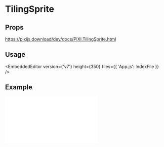 
# TilingSprite

## Props

https://pixijs.download/dev/docs/PIXI.TilingSprite.html

## Usage

<EmbeddedEditor version={'v7'} height={350} files={{ 'App.js': IndexFile }} />

## Example

<iframe
  height={500}
  scrolling="no"
  title="Tiling Sprite"
  src="//codepen.io/inlet/embed/a6b5965c309e78fd1306a99c22b38d79/?height=300&theme-id=33987&default-tab=result&embed-version=2"
  frameBorder="no"
  allowFullScreen={true}
  style={{ width: '100%' }}
/>
